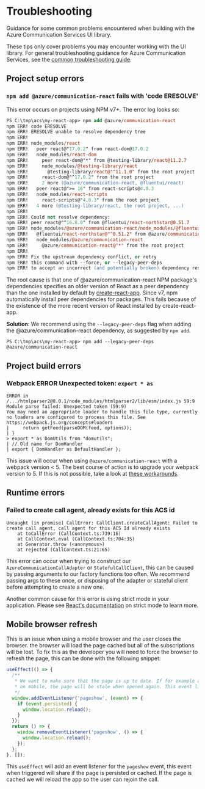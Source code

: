 
<Meta title="Concepts/Troubleshooting" />

# Troubleshooting

Guidance for some common problems encountered when building with the Azure Communication Services UI library.

These tips only cover problems you may encounter working with the UI library. For general troubleshooting guidance
for Azure Communication Services, see the [common troubleshooting guide](https://docs.microsoft.com/en-us/azure/communication-services/concepts/troubleshooting-info).

## Project setup errors

### `npm add @azure/communication-react` fails with 'code ERESOLVE'

This error occurs on projects using NPM v7+. The error log looks so:

```ps
PS C:\tmp\acs\my-react-app> npm add @azure/communication-react
npm ERR! code ERESOLVE
npm ERR! ERESOLVE unable to resolve dependency tree
npm ERR!
npm ERR! node_modules/react
npm ERR!   peer react@"17.0.2" from react-dom@17.0.2
npm ERR!   node_modules/react-dom
npm ERR!     peer react-dom@"*" from @testing-library/react@11.2.7
npm ERR!     node_modules/@testing-library/react
npm ERR!       @testing-library/react@"^11.1.0" from the root project
npm ERR!     react-dom@"^17.0.2" from the root project
npm ERR!     2 more (@azure/communication-react, @fluentui/react)
npm ERR!   peer react@">= 16" from react-scripts@4.0.3
npm ERR!   node_modules/react-scripts
npm ERR!     react-scripts@"4.0.3" from the root project
npm ERR!   4 more (@testing-library/react, the root project, ...)
npm ERR!
npm ERR! Could not resolve dependency:
npm ERR! peer react@"^16.8.0" from @fluentui/react-northstar@0.51.7
npm ERR! node_modules/@azure/communication-react/node_modules/@fluentui/react-northstar
npm ERR!   @fluentui/react-northstar@"^0.51.2" from @azure/communication-react@1.0.0-beta.4
npm ERR!   node_modules/@azure/communication-react
npm ERR!     @azure/communication-react@"*" from the root project
npm ERR!
npm ERR! Fix the upstream dependency conflict, or retry
npm ERR! this command with --force, or --legacy-peer-deps
npm ERR! to accept an incorrect (and potentially broken) dependency resolution.
```

The root cause is that one of @azure/communication-react NPM package's dependencies
specifies an older version of React as a peer dependency than the one installed by default by
[create-react-app](https://create-react-app.dev/).
Since v7, npm automatically install peer dependencies for packages. This fails because of the existence of the
more recent version of React installed by create-react-app.

**Solution**: We recommend using the `--legacy-peer-deps` flag when adding the @azure/communication-react dependency, as suggested
by `npm add`.

```
PS C:\tmp\acs\my-react-app> npm add --legacy-peer-deps @azure/communication-react
```

## Project build errors

### Webpack ERROR Unexpected token: `export * as`

```
ERROR in /.../htmlparser2@8.0.1/node_modules/htmlparser2/lib/esm/index.js 59:9
Module parse failed: Unexpected token (59:9)
You may need an appropriate loader to handle this file type, currently no loaders are configured to process this file. See https://webpack.js.org/concepts#loaders
|     return getFeed(parseDOM(feed, options));
| }
> export * as DomUtils from "domutils";
| // Old name for DomHandler
| export { DomHandler as DefaultHandler };
```

This issue will occur when using `@azure/communication-react` with a webpack version < 5.
The best course of action is to upgrade your webpack version to 5.
If this is not possible, take a look at [these workarounds](https://github.com/fb55/htmlparser2/issues/1237#issuecomment-1182522861).

## Runtime errors

### Failed to create call agent, already exists for this ACS id

```
Uncaught (in promise) CallError: CallClient.createCallAgent: Failed to create call agent, call agent for this ACS Id already exists
    at toCallError (CallContext.ts:739:16)
    at CallContext.eval (CallContext.ts:704:35)
    at Generator.throw (<anonymous>)
    at rejected (CallContext.ts:21:65)
```

This error can occur when trying to construct our `AzureCommunicationCallAdapter` or `StatefulCallClient`, this
can be caused by passing arguments to our factory functions too often. We recommend passing args to these once,
or disposing of the adapter or stateful client before attempting to create a new one.

Another common cause for this error is using strict mode in your application. Please see [React's documentation](https://react.dev/reference/react/StrictMode) on strict mode to learn more.

## Mobile browser refresh

This is an issue when using a mobile browser and the user closes the browser.
the browser will load the page cached but all of the subscriptions will be lost. To fix this as the
developer you will need to force the browser to refresh the page, this can be done with the following snippet:

```ts
useEffect(() => {
  /**
   * We want to make sure that the page is up to date. If for example a browser is dismissed
   * on mobile, the page will be stale when opened again. This event listener will reload the page
   */
  window.addEventListener('pageshow', (event) => {
    if (event.persisted) {
      window.location.reload();
    }
  });
  return () => {
    window.removeEventListener('pageshow', () => {
      window.location.reload();
    });
  };
}, []);
```

This `useEffect` will add an event listener for the `pageshow` event, this event when triggered
will share if the page is persisted or cached. If the page is cached we will reload the app so the
user can rejoin the call.
